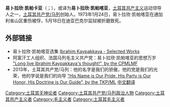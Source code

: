 {{unreferenced|time=2013-05-24T12:54:31+00:00}}
'''易卜拉欣·凯帕卡亚'''（{{lang-tr|İbrahim Kaypakkaya}}；{{bd|1949年||1973年|5月18日}}），或译为'''易卜拉欣·凯帕喀亚'''，[[土耳其|土耳其]][[共产主义|共产主义]]运动领导人之一，[[土耳其共产党/马列|土耳其共产党/马列]]创始人。1973年1月24日，易卜拉欣·凯帕喀亚在通加利省山区重伤被俘，5月18日在迪亚巴克尔监狱被折磨致死。

==外部链接==
* 易卜拉欣·凯帕喀亚选集 [https://web.archive.org/web/20161004205012/http://www.bannedthought.net/Turkey/TKP-ML/SelectedWorks-IbrahimKaypakkaya-2014.pdf Ibrahim Kaypakkaya - Selected Works]
* 阿富汗工人组织、法国马列毛主义共产党：易卜拉欣·凯帕喀亚的思想万岁 [https://web.archive.org/web/20170627190353/http://lesmaterialistes.com/english/cpmlm-f-owa-mlm-pm-long-live-ibrahim-kaypakkaya-s-thought "Long live Ibrahim Kaypakkaya's thought!", by the CPMLMF]
* 2013年，土耳其共产党/马列：他的名字是我们的骄傲，他的党是我们的光荣，他的学说是我们的向导 [http://www.bannedthought.net/Turkey/TKP-ML/2013/I-Kaypakkaya-ENG.pdf "His Name is Our Pride, His Party is Our Honor, His Doctrine is Our Guide”, by the TKP/ML] {{Wayback|url=http://www.bannedthought.net/Turkey/TKP-ML/2013/I-Kaypakkaya-ENG.pdf |date=20160422223107 }} [https://maozhuyi.home.blog/2020/05/22/%E4%BB%96%E7%9A%84%E5%90%8D%E5%AD%97%E6%98%AF%E6%88%91%E4%BB%AC%E7%9A%84%E9%AA%84%E5%82%B2%EF%BC%8C%E4%BB%96%E7%9A%84%E5%85%9A%E6%98%AF%E6%88%91%E4%BB%AC%E7%9A%84%E8%8D%A3%E8%80%80%EF%BC%8C%E4%BB%96/ 中文翻译] {{Wayback|url=https://maozhuyi.home.blog/2020/05/22/%E4%BB%96%E7%9A%84%E5%90%8D%E5%AD%97%E6%98%AF%E6%88%91%E4%BB%AC%E7%9A%84%E9%AA%84%E5%82%B2%EF%BC%8C%E4%BB%96%E7%9A%84%E5%85%9A%E6%98%AF%E6%88%91%E4%BB%AC%E7%9A%84%E8%8D%A3%E8%80%80%EF%BC%8C%E4%BB%96/ |date=20210304141304 }}

{{Maoism}}

[[Category:土耳其无神论者|Category:土耳其无神论者]]
[[Category:土耳其共产党/马列政治人物|Category:土耳其共产党/马列政治人物]]
[[Category:土耳其共产主义者|Category:土耳其共产主义者]]
[[Category:毛主义者|Category:毛主义者]]
[[Category:土耳其毛主义者|Category:土耳其毛主义者]]